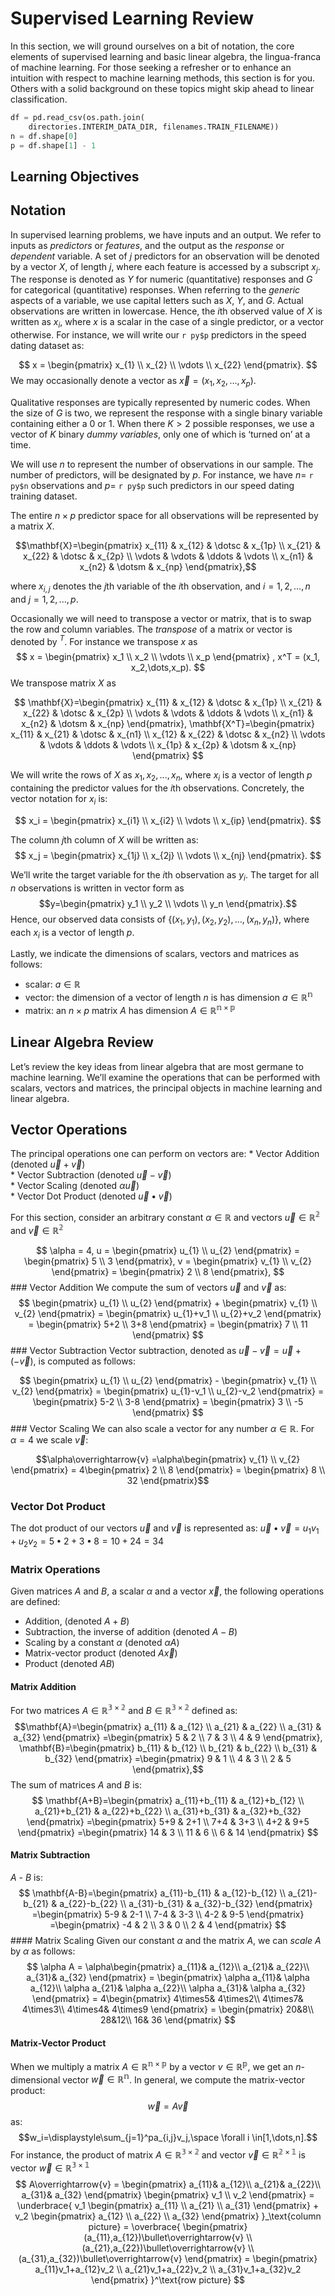 # Supervised Learning Review
In this section, we will ground ourselves on a bit of notation, the core elements of supervised learning and basic linear algebra, the lingua-franca of machine learning. For those seeking a refresher or to enhance an intuition with respect to machine learning methods, this section is for you. Others with a solid background on these topics might skip ahead to linear classification.
```python
df = pd.read_csv(os.path.join(
    directories.INTERIM_DATA_DIR, filenames.TRAIN_FILENAME))
n = df.shape[0]
p = df.shape[1] - 1
```

## Learning Objectives



## Notation
In supervised learning problems, we have inputs and an output. We refer to inputs as *predictors* or *features*, and the output as the *response* or *dependent* variable. A set of $j$ predictors for an observation will be denoted by a vector  $X$, of length $j$, where each feature is accessed by a subscript $x_j$. The response is denoted as $Y$ for numeric (quantitative) responses and $G$ for categorical (quantitative) responses. When referring to the *generic* aspects of a variable, we use capital letters such as $X$, $Y$, and $G$. Actual observations are written in lowercase. Hence, the $i$th observed value of $X$ is written as $x_i$, where $x$ is a scalar in the case of a single predictor, or a vector otherwise. For instance, we will write our `r py$p` predictors in the speed dating dataset as:

$$
x = \begin{pmatrix}
x_{1} \\
x_{2} \\
\vdots \\
x_{22}
\end{pmatrix}.
$$
We may occasionally denote a vector as $\overrightarrow{x} = (x_1, x_2,...,x_p)$. 

Qualitative responses are typically represented by numeric codes. When the size of $G$ is two, we  represent the response with a single binary variable containing either a 0 or 1. When there $K>2$ possible responses, we use a vector of $K$ binary *dummy* *variables*, only one of which is 'turned on' at a time.

We will use $n$ to represent the number of observations in our sample. The number of predictors, will be designated by $p$.  For instance, we have $n =$ `r py$n` observations and $p=$ `r py$p` such predictors in our speed dating training dataset. 

The entire $n \times p$ predictor space for all observations will be represented by a matrix $X$.

$$\mathbf{X}=\begin{pmatrix}
x_{11} & x_{12} & \dotsc & x_{1p} \\
x_{21} & x_{22} & \dotsc & x_{2p} \\
\vdots & \vdots & \ddots & \vdots \\
x_{n1} & x_{n2} & \dotsm & x_{np}
\end{pmatrix},$$

where $x_{i,j}$ denotes the $j$th variable of the $i$th observation, and $i = 1,2,...,n$ and $j = 1,2,...,p$. 

Occasionally we will need to transpose a vector or matrix, that is to swap the row and column variables. The *transpose* of a matrix or vector is denoted by $^T$. For instance we transpose $x$ as
$$
x = \begin{pmatrix}
x_1 \\
x_2 \\
\vdots \\
x_p
\end{pmatrix} ,    
x^T = (x_1, x_2,\dots,x_p).
$$
We transpose matrix $X$ as

$$
\mathbf{X}=\begin{pmatrix}
x_{11} & x_{12} & \dotsc & x_{1p} \\
x_{21} & x_{22} & \dotsc & x_{2p} \\
\vdots & \vdots & \ddots & \vdots \\
x_{n1} & x_{n2} & \dotsm & x_{np}
\end{pmatrix},
\mathbf{X^T}=\begin{pmatrix}
x_{11} & x_{21} & \dotsc & x_{n1} \\
x_{12} & x_{22} & \dotsc & x_{n2} \\
\vdots & \vdots & \ddots & \vdots \\
x_{1p} & x_{2p} & \dotsm & x_{np}
\end{pmatrix}
$$

We will write the rows of $X$ as $x_1, x_2, ..., x_n$, where $x_i$ is a vector of length $p$ containing the predictor values for the $i$th observations. Concretely, the vector notation for $x_i$ is:

$$
x_i = \begin{pmatrix}
x_{i1} \\
x_{i2} \\
\vdots \\
x_{ip}
\end{pmatrix}.
$$

The column $j$th column of $X$ will be written as:
$$
x_j = \begin{pmatrix}
x_{1j} \\
x_{2j} \\
\vdots \\
x_{nj}
\end{pmatrix}.
$$

We'll write the target variable for the $i$th observation as $y_i$. The target for all $n$ observations is written in vector form as
$$y=\begin{pmatrix}
y_1 \\
y_2 \\
\vdots \\
y_n
\end{pmatrix}.$$
Hence, our observed data consists of $\{(x_1,y_1), (x_2,y_2),...,(x_n,y_n)\}$, where each $x_i$ is a vector of length $p$.

Lastly, we indicate the dimensions of scalars, vectors and matrices as follows:  

* scalar: $a \in \mathbb{R}$  
* vector: the dimension of a vector of length $n$ is has dimension $a \in \mathbb{R^n}$  
* matrix: an $n \times p$ matrix $A$ has dimension $A \in \mathbb{R^{n \times p}}$  

## Linear Algebra Review
Let's review the key ideas from linear algebra that are most germane to machine learning. We'll examine the operations that can be performed with scalars, vectors and matrices, the principal objects in machine learning and linear algebra. 

## Vector Operations 
The principal operations one can perform on vectors are:
* Vector Addition (denoted $\overrightarrow{u}+\overrightarrow{v}$)    
* Vector Subtraction (denoted $\overrightarrow{u}-\overrightarrow{v}$)    
* Vector Scaling (denoted $\alpha\overrightarrow{u}$)    
* Vector Dot Product (denoted $\overrightarrow{u}\bullet\overrightarrow{v}$)  

For this section, consider an arbitrary constant $\alpha \in \mathbb{R}$ and vectors $\overrightarrow{u}\in\mathbb{R^2}$ and $\overrightarrow{v}\in\mathbb{R^2}$


$$
\alpha = 4, 
u = \begin{pmatrix}
u_{1} \\
u_{2} 
\end{pmatrix}
= \begin{pmatrix}
5 \\
3 
\end{pmatrix},
v = \begin{pmatrix}
v_{1} \\
v_{2} 
\end{pmatrix}
= \begin{pmatrix}
2 \\
8 
\end{pmatrix},
$$
### Vector Addition
We compute the sum of vectors $\overrightarrow{u}$ and $\overrightarrow{v}$ as:
$$
\begin{pmatrix}
u_{1} \\
u_{2} 
\end{pmatrix}
+ \begin{pmatrix}
v_{1} \\
v_{2} 
\end{pmatrix}
= \begin{pmatrix}
u_{1}+v_1 \\
u_{2}+v_2 
\end{pmatrix}
= \begin{pmatrix}
5+2 \\
3+8 
\end{pmatrix}
= \begin{pmatrix}
7 \\
11 
\end{pmatrix}
$$
### Vector Subtraction
Vector subtraction, denoted as $\overrightarrow{u}-\overrightarrow{v} = \overrightarrow{u}+(-\overrightarrow{v})$, is computed as follows:

$$
\begin{pmatrix}
u_{1} \\
u_{2} 
\end{pmatrix}
- \begin{pmatrix}
v_{1} \\
v_{2} 
\end{pmatrix}
= \begin{pmatrix}
u_{1}-v_1 \\
u_{2}-v_2 
\end{pmatrix}
= \begin{pmatrix}
5-2 \\
3-8 
\end{pmatrix}
= \begin{pmatrix}
3 \\
-5 
\end{pmatrix}
$$
### Vector Scaling
We can also scale a vector for any number $\alpha \in \mathbb{R}$. For $\alpha = 4$ we scale $\overrightarrow{v}$:

$$\alpha\overrightarrow{v}
=\alpha\begin{pmatrix}
v_{1} \\
v_{2} 
\end{pmatrix}
= 4\begin{pmatrix}
2 \\
8 
\end{pmatrix}
= \begin{pmatrix}
8 \\
32 
\end{pmatrix}$$

### Vector Dot Product
The dot product of our vectors $\overrightarrow{u}$ and $\overrightarrow{v}$ is represented as:
$\overrightarrow{u} \bullet \overrightarrow{v} = u_1v_1 + u_2v_2 = 5\bullet2 + 3\bullet8 = 10+24=34$    

### Matrix Operations
Given matrices $A$ and $B$, a scalar $\alpha$ and a vector $\overrightarrow{x}$, the following operations are defined:  

* Addition, (denoted $A + B$)    
* Subtraction, the inverse of addition (denoted $A-B$)     
* Scaling by a constant $\alpha$ (denoted $\alpha A$)   
* Matrix-vector product (denoted $A\overrightarrow{x}$)
* Product (denoted $AB$)

#### Matrix Addition
For two matrices $A\in\mathbb{R^{3\times2}}$ and $B\in\mathbb{R^{3\times2}}$ defined as:
$$\mathbf{A}=\begin{pmatrix}
a_{11} & a_{12} \\
a_{21} & a_{22} \\
a_{31} & a_{32}
\end{pmatrix}
=\begin{pmatrix}
5 & 2 \\
7 & 3 \\
4 & 9
\end{pmatrix},
\mathbf{B}=\begin{pmatrix}
b_{11} & b_{12} \\
b_{21} & b_{22} \\
b_{31} & b_{32}
\end{pmatrix}
=\begin{pmatrix}
9 & 1 \\
4 & 3 \\
2 & 5
\end{pmatrix},$$
The sum of matrices $A$ and $B$ is:
$$
\mathbf{A+B}=\begin{pmatrix}
a_{11}+b_{11} & a_{12}+b_{12} \\
a_{21}+b_{21} & a_{22}+b_{22} \\
a_{31}+b_{31} & a_{32}+b_{32}
\end{pmatrix}
=\begin{pmatrix}
5+9 & 2+1 \\
7+4 & 3+3 \\
4+2 & 9+5
\end{pmatrix}
=\begin{pmatrix}
14 & 3 \\
11 & 6 \\
6 & 14
\end{pmatrix}
$$

#### Matrix Subtraction
$A$ - $B$ is:
$$
\mathbf{A-B}=\begin{pmatrix}
a_{11}-b_{11} & a_{12}-b_{12} \\
a_{21}-b_{21} & a_{22}-b_{22} \\
a_{31}-b_{31} & a_{32}-b_{32}
\end{pmatrix}
=\begin{pmatrix}
5-9 & 2-1 \\
7-4 & 3-3 \\
4-2 & 9-5
\end{pmatrix}
=\begin{pmatrix}
-4 & 2 \\
3 & 0 \\
2 & 4
\end{pmatrix}
$$
#### Matrix Scaling
Given our constant $\alpha$ and the matrix $A$, we can *scale* $A$ by $\alpha$ as follows:
$$
\alpha A = \alpha\begin{pmatrix}
a_{11}& a_{12}\\
a_{21}& a_{22}\\
a_{31}& a_{32}
\end{pmatrix}
= \begin{pmatrix}
\alpha a_{11}& \alpha a_{12}\\
\alpha a_{21}& \alpha a_{22}\\
\alpha a_{31}& \alpha a_{32}
\end{pmatrix}
= 4\begin{pmatrix}
4\times5& 4\times2\\
4\times7& 4\times3\\
4\times4& 4\times9
\end{pmatrix}
= \begin{pmatrix}
20&8\\
28&12\\
16& 36
\end{pmatrix}
$$

#### Matrix-Vector Product
When we multiply a matrix $A\in\mathbb{R^{n\times p}}$ by a vector $v \in \mathbb{R^p}$, we get an $n$-dimensional vector $\overrightarrow{w} \in \mathbb{R^n}$. In general, we compute the matrix-vector product:
$$\overrightarrow{w}=A\overrightarrow{v}$$ 
as:
$$w_i=\displaystyle\sum_{j=1}^pa_{i,j}v_j,\space  \forall i \in[1,\dots,n].$$
For instance, the product of matrix $A \in \mathbb{R^{3\times 2}}$ and vector $\overrightarrow{v} \in \mathbb{R^{2 \times 1}}$ is vector $\overrightarrow{w} \in \mathbb{R^{3 \times 1}}$ 
$$
A\overrightarrow{v} = 
\begin{pmatrix}
a_{11}& a_{12}\\
a_{21}& a_{22}\\
a_{31}& a_{32}
\end{pmatrix}
\begin{pmatrix}
v_1 \\
v_2
\end{pmatrix}
= \underbrace{
v_1
\begin{pmatrix}
a_{11} \\
a_{21} \\
a_{31}
\end{pmatrix}
+
v_2
\begin{pmatrix}
a_{12} \\
a_{22} \\
a_{32}
\end{pmatrix}
}_\text{column  picture}
= 
\overbrace{
\begin{pmatrix}
(a_{11},a_{12})\bullet\overrightarrow{v} \\
(a_{21},a_{22})\bullet\overrightarrow{v} \\
(a_{31},a_{32})\bullet\overrightarrow{v} 
\end{pmatrix}
= 
\begin{pmatrix}
a_{11}v_1+a_{12}v_2 \\
a_{21}v_1+a_{22}v_2 \\
a_{31}v_1+a_{32}v_2
\end{pmatrix}
}^\text{row picture}
$$